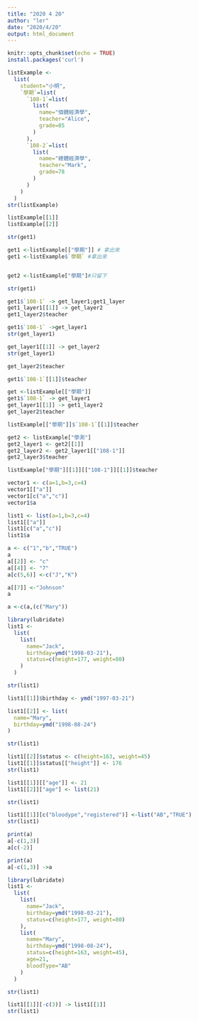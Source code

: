 ---
title: "2020 4 20"
author: "ler"
date: "2020/4/20"
output: html_document
---

```{r setup, include=FALSE}
knitr::opts_chunk$set(echo = TRUE)
install.packages('curl')
```


```{r}
listExample <- 
  list(
    student="小明",
    `學期`=list(
      `108-1`=list(
        list(
          name="個體經濟學",
          teacher="Alice",
          grade=85
        )
      ),
      `108-2`=list(
        list(
          name="總體經濟學",
          teacher="Mark",
          grade=78
        )
      )
    )
  )
str(listExample)
```

```{r}
listExample[[1]]
listExample[[2]]
```


```{r}
str(get1)
``` 

```{r}
get1 <-listExample[["學期"]] # 拿出來
get1 <-listExample$`學期` #拿出來


get2 <-listExample["學期"]#只留下

str(get1)
```

```{r}
get1$`108-1` -> get_layer1;get1_layer 
get1_layer1[[1]] -> get_layer2
get1_layer2$teacher
```

```{r}
get1$`108-1` ->get_layer1
str(get_layer1)
```

```{r}
get_layer1[[1]] -> get_layer2
str(get_layer1)
```

```{r}
get_layer2$teacher
```


```{r}
get1$`108-1`[[1]]$teacher
```

```{r}
get <-listExample[["學期"]]
get1$`108-1` -> get_layer1
get_layer1[[1]] -> get1_layer2
get_layer2$teacher

listExample[["學期"]]$`108-1`[[1]]$teacher
```

```{r}
get2 <- listExample["學測"]
get2_layer1 <- get2[[1]]
get2_layer2 <- get2_layer1[["108-1"]]
get2_layer3$teacher
```

```{r}
listExample["學期"][[1]][["108-1"]][[1]]$teacher
```


```{r}
vector1 <- c(a=1,b=3,c=4)
vector1[["a"]]
vector1[c("a","c")]
vector1$a

list1 <- list(a=1,b=3,c=4)
list1[["a"]]
list1[c("a","c")]
list1$a
```


```{r}
a <- c("1","b","TRUE")
a
a[[2]] <- "c"
a[[4]] <- "7"
a[c(5,6)] <-c("J","K")
```




```{r}
a[[7]] <-"Johnson"
a

a <-c(a,(c("Mary"))

```


```{r}
library(lubridate)
list1 <- 
  list(
    list(
      name="Jack",
      birthday=ymd("1998-03-21"),
      status=c(height=177, weight=80)
    )
  )

str(list1)
```

```{r}
list1[[1]]$birthday <- ymd("1997-03-21")

list1[[2]] <- list(
  name="Mary",
  birthday=ymd("1998-08-24")
)

str(list1)
```

```{r}
list1[[2]]$status <- c(height=163, weight=45)
list1[[1]]$status[["height"]] <- 176
str(list1)
```

```{r}
list1[[1]][["age"]] <- 21
list1[[2]]["age"] <- list(21)

str(list1)
```
```{r}
list1[[1]][c("bloodype","registered")] <-list("AB","TRUE")
str(list1)
```


```{r}
print(a)
a[-c(1,3)]
a[c(-2)]

print(a)
a[-c(1,3)] ->a
```

```{r}
library(lubridate)
list1 <- 
  list(
    list(
      name="Jack",
      birthday=ymd("1998-03-21"),
      status=c(height=177, weight=80)
    ),
    list(
      name="Mary",
      birthday=ymd("1998-08-24"),
      status=c(height=163, weight=45),
      age=21,
      bloodType="AB"
    )
  )

str(list1)
```

```{r}
list1[[1]][-c(3)] -> list1[[1]]
str(list1)
```






